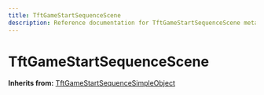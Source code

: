 ```yaml
---
title: TftGameStartSequenceScene
description: Reference documentation for TftGameStartSequenceScene meta class
---
```



# TftGameStartSequenceScene

**Inherits from:** [TftGameStartSequenceSimpleObject](/classes/tftgamestartsequencesimpleobject)

<ClassDetails file="/db/classes/TftGameStartSequenceScene.eead1e07c5df.json" />
